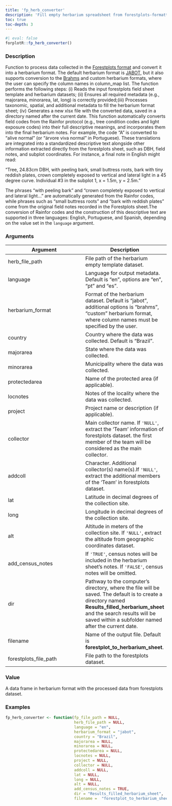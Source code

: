 ```yaml
---
title: 'fp_herb_converter'
description: 'Fill empty herbarium spreadsheet from forestplots-formatted data'
toc: true
toc-depth: 3
---
```



```r
#| eval: false
forplotR::fp_herb_converter()
```

### Description

Function to process data collected in the [Forestplots format](https://forestplots.net/)
and convert it into a herbarium format.
The default herbarium format is [JABOT](https://rb.jbrj.gov.br/v2/validarplanilha_externo.php),
but it also supports conversion to the [Brahms](https://herbaria.plants.ox.ac.uk/bol/brahms/support/conifers)
and custom herbarium formats, where the user can specify the column names in
column_map list. The function performs the following steps: (i) Reads the input
forestplots field sheet template and herbarium datasets; (ii) Ensures all
required metadata (e.g., majorarea, minorarea, lat, long) is correctly
provided;(iii) Processes taxonomic, spatial, and additional metadata to fill
the herbarium format sheet; (iv) Generates a new xlsx file with the converted
data, saved in a directory named after the current date.
This function automatically converts field codes from the Rainfor protocol
(e.g., tree condition codes and light exposure codes) into their full
descriptive meanings, and incorporates them into the final herbarium notes.
For example, the code "A" is converted to "alive normal" (or "árvore viva
normal" in Portuguese). These translations are integrated into a standardized
descriptive text alongside other information extracted directly from the
forestplots sheet, such as DBH, field notes, and subplot coordinates.
For instance, a final note in English might read:

"Tree, 24.83cm DBH, with peeling bark, small buttress roots, bark with tiny
 reddish plates, crown completely exposed to vertical and lateral light in a
 45 degree curve. Individual #3 in the subplot 1, x = 1.5m, y = 2.5m."

The phrases "with peeling bark" and "crown completely exposed to vertical
and lateral light..." are automatically generated from the Rainfor codes,
while phrases such as "small buttress roots" and "bark with  reddish plates"
come from the original field notes recorded in the Forestplots sheet.The
conversion of Rainfor codes and the construction of this descriptive text
are supported in three languages: English, Portuguese, and Spanish, depending
on the value set in the `language` argument.

### Arguments

| Argument | Description |
|---|---|
| herb_file_path | File path of the herbarium empty template dataset. |
| language | Language for output metadata. Default is "en", options are "en", "pt" and "es". |
| herbarium_format | Format of the herbarium dataset. Default is "jabot", additional options is "brahms", "custom" herbarium format, where column names must be specified by the user. |
| country | Country where the data was collected. Default is "Brazil". |
| majorarea | State where the data was collected. |
| minorarea | Municipality where the data was collected. |
| protectedarea | Name of the protected area (if applicable). |
| locnotes | Notes of the locality where the data was collected. |
| project | Project name or description (if applicable). |
| collector | Main collector name. If `'NULL'`, extract the 'Team' information of forestplots dataset. the first member of the team will be considered as the main collector. |
| addcoll | Character. Additional collector(s) name(s).If `'NULL'`, extract the additional members of the 'Team' in forestplots dataset. |
| lat | Latitude in decimal degrees of the collection site. |
| long | Longitude in decimal degrees of the collection site. |
| alt | Altitude in meters of the collection site. If `'NULL'`, extract the altitude from geographic coordinates dataset. |
| add_census_notes | If `'TRUE'`, census notes will be included in the herbarium sheet's notes. If `'FALSE'`, census notes will be omitted. |
| dir | Pathway to the computer's directory, where the file will be saved. The default is to create a directory named **Results_filled_herbarium_sheet** and the search results will be saved within a subfolder named after the current date. |
| filename | Name of the output file. Default is **forestplot_to_herbarium_sheet**. |
| forestplots_file_path | File path to the forestplots dataset. |

### Value

A data frame in herbarium format with the processed data from
forestplots dataset.

### Examples

```r
fp_herb_converter <- function(fp_file_path = NULL,
                              herb_file_path = NULL,
                              language = "en",
                              herbarium_format = "jabot",
                              country = "Brazil",
                              majorarea = NULL,
                              minorarea = NULL,
                              protectedarea = NULL,
                              locnotes = NULL,
                              project = NULL,
                              collector = NULL,
                              addcoll = NULL,
                              lat = NULL,
                              long = NULL,
                              alt = NULL,
                              add_census_notes = TRUE,
                              dir = "Results_filled_herbarium_sheet",
                              filename =  "forestplot_to_herbarium_sheet")
```


